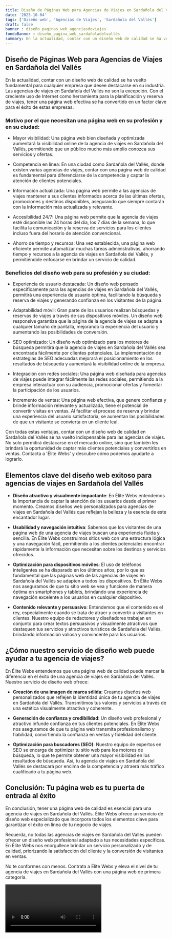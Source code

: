 ```yaml
---
title: Diseño de Páginas Web para Agencias de Viajes en Sardañola del Vallés
date: '2023-10-04'
tags: ['Diseño web', 'Agencias de Viajes', 'Sardañola del Vallés']
draft: false
banner : diseño_paginas_web_agenciasdeviajes
fondoBanner : diseño_pagina_web_sardañoladelvallés
summary: En la actualidad, contar con un diseño web de calidad se ha vuelto fundamental para cualquier empresa que desee destacarse en su industria. Las agencias de viajes en Sardañola del Vallés no son la excepción. Con el creciente uso de Internet como herramienta para la planificación y reserva de viajes, tener una página web efectiva se ha convertido en un factor clave para el éxito de estas empresas.
---
```


## Diseño de Páginas Web para Agencias de Viajes en Sardañola del Vallés

En la actualidad, contar con un diseño web de calidad se ha vuelto fundamental para cualquier empresa que desee destacarse en su industria. Las agencias de viajes en Sardañola del Vallés no son la excepción. Con el creciente uso de Internet como herramienta para la planificación y reserva de viajes, tener una página web efectiva se ha convertido en un factor clave para el éxito de estas empresas.

### Motivo por el que necesitan una página web en su profesión y en su ciudad:

- Mayor visibilidad: Una página web bien diseñada y optimizada aumentará la visibilidad online de la agencia de viajes en Sardañola del Vallés, permitiendo que un público mucho más amplio conozca sus servicios y ofertas.

- Competencia en línea: En una ciudad como Sardañola del Vallés, donde existen varias agencias de viajes, contar con una página web de calidad es fundamental para diferenciarse de la competencia y captar la atención de clientes potenciales.

- Información actualizada: Una página web permite a las agencias de viajes mantener a sus clientes informados acerca de las últimas ofertas, promociones y destinos disponibles, asegurando que siempre contarán con la información más actualizada y relevante.

- Accesibilidad 24/7: Una página web permite que la agencia de viajes esté disponible las 24 horas del día, los 7 días de la semana, lo que facilita la comunicación y la reserva de servicios para los clientes incluso fuera del horario de atención convencional.

- Ahorro de tiempo y recursos: Una vez establecida, una página web eficiente permite automatizar muchas tareas administrativas, ahorrando tiempo y recursos a la agencia de viajes en Sardañola del Vallés, y permitiéndole enfocarse en brindar un servicio de calidad.

### Beneficios del diseño web para su profesión y su ciudad:

- Experiencia de usuario destacada: Un diseño web pensado específicamente para las agencias de viajes en Sardañola del Vallés, permitirá una experiencia de usuario óptima, facilitando la búsqueda y reserva de viajes y generando confianza en los visitantes de la página.

- Adaptabilidad móvil: Gran parte de los usuarios realizan búsquedas y reservas de viajes a través de sus dispositivos móviles. Un diseño web responsive garantiza que la página de la agencia de viajes se adapte a cualquier tamaño de pantalla, mejorando la experiencia del usuario y aumentando las posibilidades de conversión.

- SEO optimizado: Un diseño web optimizado para los motores de búsqueda permitirá que la agencia de viajes en Sardañola del Vallés sea encontrada fácilmente por clientes potenciales. La implementación de estrategias de SEO adecuadas mejorará el posicionamiento en los resultados de búsqueda y aumentará la visibilidad online de la empresa.

- Integración con redes sociales: Una página web diseñada para agencias de viajes puede integrar fácilmente las redes sociales, permitiendo a la empresa interactuar con su audiencia, promocionar ofertas y fomentar la participación de los usuarios.

- Incremento de ventas: Una página web efectiva, que genere confianza y brinde información relevante y actualizada, tiene el potencial de convertir visitas en ventas. Al facilitar el proceso de reserva y brindar una experiencia del usuario satisfactoria, se aumentan las posibilidades de que un visitante se convierta en un cliente leal.

Con todas estas ventajas, contar con un diseño web de calidad en Sardañola del Vallés se ha vuelto indispensable para las agencias de viajes. No solo permitirá destacarse en el mercado online, sino que también les brindará la oportunidad de captar más clientes potenciales y convertirlos en ventas. Contacta a 'Élite Webs' y descubre cómo podemos ayudarte a lograrlo.

<GifSeo />

<Cta />

## Elementos clave del diseño web exitoso para agencias de viajes en Sardañola del Vallés

- **Diseño atractivo y visualmente impactante**: En Élite Webs entendemos la importancia de captar la atención de los usuarios desde el primer momento. Creamos diseños web personalizados para agencias de viajes en Sardañola del Vallés que reflejan la belleza y la esencia de este encantador lugar.

- **Usabilidad y navegación intuitiva**: Sabemos que los visitantes de una página web de una agencia de viajes buscan una experiencia fluida y sencilla. En Élite Webs construimos sitios web con una estructura lógica y una navegación fácil, permitiendo a los clientes potenciales encontrar rápidamente la información que necesitan sobre los destinos y servicios ofrecidos.

- **Optimización para dispositivos móviles**: El uso de teléfonos inteligentes se ha disparado en los últimos años, por lo que es fundamental que las páginas web de las agencias de viajes en Sardañola del Vallés se adapten a todos los dispositivos. En Élite Webs nos aseguramos de que tu sitio web se vea y funcione de manera óptima en smartphones y tablets, brindando una experiencia de navegación excelente a los usuarios en cualquier dispositivo.

- **Contenido relevante y persuasivo**: Entendemos que el contenido es el rey, especialmente cuando se trata de atraer y convertir a visitantes en clientes. Nuestro equipo de redactores y diseñadores trabajan en conjunto para crear textos persuasivos y visualmente atractivos que destaquen tus servicios y atractivos turísticos de Sardañola del Vallés, brindando información valiosa y convincente para los usuarios.

## ¿Cómo nuestro servicio de diseño web puede ayudar a tu agencia de viajes?

En Élite Webs entendemos que una página web de calidad puede marcar la diferencia en el éxito de una agencia de viajes en Sardañola del Vallés. Nuestro servicio de diseño web ofrece:

- **Creación de una imagen de marca sólida**: Creamos diseños web personalizados que reflejen la identidad única de tu agencia de viajes en Sardañola del Vallés. Transmitimos tus valores y servicios a través de una estética visualmente atractiva y coherente.

- **Generación de confianza y credibilidad**: Un diseño web profesional y atractivo infunde confianza en tus clientes potenciales. En Élite Webs nos aseguramos de que tu página web transmita profesionalismo y fiabilidad, convirtiendo la confianza en ventas y fidelidad del cliente.

- **Optimización para buscadores (SEO)**: Nuestro equipo de expertos en SEO se encarga de optimizar tu sitio web para los motores de búsqueda, lo que te permite obtener una mayor visibilidad en los resultados de búsqueda. Así, tu agencia de viajes en Sardañola del Vallés se destacará por encima de la competencia y atraerá más tráfico cualificado a tu página web.

## Conclusión: Tu página web es tu puerta de entrada al éxito

En conclusión, tener una página web de calidad es esencial para una agencia de viajes en Sardañola del Vallés. Élite Webs ofrece un servicio de diseño web especializado que incorpora todos los elementos clave para garantizar el éxito en línea de tu negocio de viajes.

Recuerda, no todas las agencias de viajes en Sardañola del Vallés pueden ofrecer un diseño web profesional adaptado a tus necesidades específicas. En Élite Webs nos enorgullece brindar un servicio personalizado y de calidad, priorizando la satisfacción del cliente y la conversión de visitantes en ventas.

No te conformes con menos. Contrata a Élite Webs y eleva el nivel de tu agencia de viajes en Sardañola del Vallés con una página web de primera categoría.

<Video />

<CtaBot job='Agencias de Viajes' city='Sardañola del Vallés'/>

<Gmaps query='Sardañola del Vallés+españa+maps' />